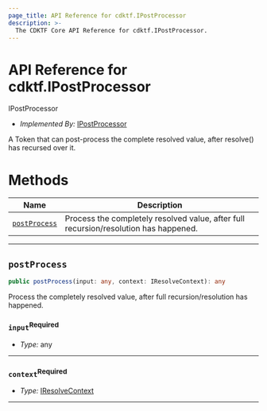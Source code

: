 ```yaml
---
page_title: API Reference for cdktf.IPostProcessor
description: >-
  The CDKTF Core API Reference for cdktf.IPostProcessor.
---
```


<!-- This file is generated through yarn generate-docs -->

# API Reference for cdktf.IPostProcessor

   IPostProcessor <a name="IPostProcessor" id="cdktf.IPostProcessor"></a>
  
  - *Implemented By:* <a href="#cdktf.IPostProcessor">IPostProcessor</a>
  
  A Token that can post-process the complete resolved value, after resolve() has recursed over it.
  
  # Methods <a name="Methods" id="Methods"></a>
  
  | **Name** | **Description** |
  | --- | --- |
  | <code><a href="#cdktf.IPostProcessor.postProcess">postProcess</a></code> | Process the completely resolved value, after full recursion/resolution has happened. |
  
  ---
  
  ## `postProcess` <a name="postProcess" id="cdktf.IPostProcessor.postProcess"></a>
  
  ```typescript
  public postProcess(input: any, context: IResolveContext): any
  ```
  
  Process the completely resolved value, after full recursion/resolution has happened.
  
  ### `input`<sup>Required</sup> <a name="input" id="cdktf.IPostProcessor.postProcess.parameter.input"></a>
  
  - *Type:* any
  
  ---
  
  ### `context`<sup>Required</sup> <a name="context" id="cdktf.IPostProcessor.postProcess.parameter.context"></a>
  
  - *Type:* <a href="#cdktf.IResolveContext">IResolveContext</a>
  
  ---
  
  
